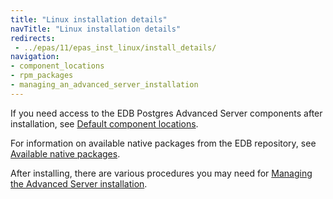 ```yaml
---
title: "Linux installation details"
navTitle: "Linux installation details"
redirects:
 - ../epas/11/epas_inst_linux/install_details/
navigation:
- component_locations
- rpm_packages
- managing_an_advanced_server_installation
---
```


If you need access to the EDB Postgres Advanced Server components after installation, see [Default component locations](component_locations).

For information on available native packages from the EDB repository, see [Available native packages](rpm_packages).

After installing, there are various procedures you may need for [Managing the Advanced Server installation](managing_an_advanced_server_installation).